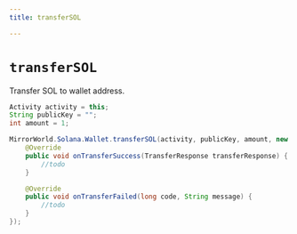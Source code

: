 ```yaml
---
title: transferSOL

---
```


# `transferSOL`
Transfer SOL to wallet address.

```java
Activity activity = this;
String publicKey = "";
int amount = 1;

MirrorWorld.Solana.Wallet.transferSOL(activity, publicKey, amount, new TransferSOLListener() {
    @Override
    public void onTransferSuccess(TransferResponse transferResponse) {
        //todo
    }

    @Override
    public void onTransferFailed(long code, String message) {
        //todo
    }
});
```
